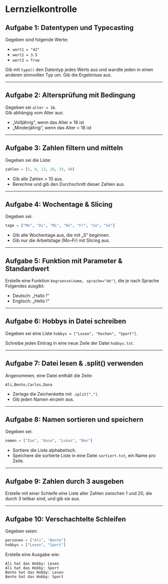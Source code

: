 # Lernzielkontrolle

## Aufgabe 1: Datentypen und Typecasting

Gegeben sind folgende Werte:

- `wert1 = "42"`
- `wert2 = 3.5`
- `wert3 = True`

Gib mit `type()` den Datentyp jedes Werts aus und wandle jeden in einen anderen sinnvollen Typ um. Gib die Ergebnisse aus.

---

## Aufgabe 2: Altersprüfung mit Bedingung

Gegeben sei `alter = 16`.  
Gib abhängig vom Alter aus:

- „Volljährig“, wenn das Alter ≥ 18 ist
- „Minderjährig“, wenn das Alter < 18 ist

---

## Aufgabe 3: Zahlen filtern und mitteln

Gegeben sei die Liste:

```python
zahlen = [5, 8, 13, 20, 33, 40]
```

- Gib alle Zahlen > 10 aus.
- Berechne und gib den Durchschnitt dieser Zahlen aus.

---

## Aufgabe 4: Wochentage & Slicing

Gegeben sei:

```python
tage = ["Mo", "Di", "Mi", "Do", "Fr", "Sa", "So"]
```

- Gib alle Wochentage aus, die mit „S“ beginnen.
- Gib nur die Arbeitstage (Mo–Fr) mit Slicing aus.

---

## Aufgabe 5: Funktion mit Parameter & Standardwert

Erstelle eine Funktion `begruesse(name, sprache="de")`, die je nach Sprache Folgendes ausgibt:

- Deutsch: „Hallo <Name>!“
- Englisch: „Hello <Name>!“

---

## Aufgabe 6: Hobbys in Datei schreiben

Gegeben sei eine Liste `hobbys = ["Lesen", "Kochen", "Sport"]`.

Schreibe jeden Eintrag in eine neue Zeile der Datei `hobbys.txt`.

---

## Aufgabe 7: Datei lesen & .split() verwenden

Angenommen, eine Datei enthält die Zeile:

```
Ali,Bente,Carlos,Dana
```

- Zerlege die Zeichenkette mit `.split(",")`.
- Gib jeden Namen einzeln aus.

---

## Aufgabe 8: Namen sortieren und speichern

Gegeben sei:

```python
namen = ["Zoe", "Anna", "Lukas", "Ben"]
```

- Sortiere die Liste alphabetisch.
- Speichere die sortierte Liste in eine Datei `sortiert.txt`, ein Name pro Zeile.

---

## Aufgabe 9: Zahlen durch 3 ausgeben

Erstelle mit einer Schleife eine Liste aller Zahlen zwischen 1 und 20, die durch 3 teilbar sind, und gib sie aus.

---

## Aufgabe 10: Verschachtelte Schleifen

Gegeben seien:

```python
personen = ["Ali", "Bente"]
hobbys = ["Lesen", "Sport"]
```

Erstelle eine Ausgabe wie:

```
Ali hat das Hobby: Lesen
Ali hat das Hobby: Sport
Bente hat das Hobby: Lesen
Bente hat das Hobby: Sport
```

